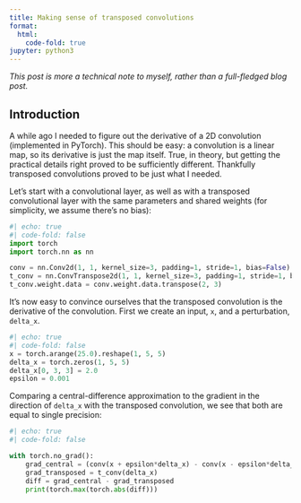```yaml
---
title: Making sense of transposed convolutions
format:
  html:
    code-fold: true
jupyter: python3    
---
```


_This post is more a technical note to myself, rather than a full-fledged blog post._

## Introduction

A while ago I needed to figure out the derivative of a 2D convolution (implemented in PyTorch). This should be easy: a convolution is a linear map, so its derivative is just the map itself. True, in theory, but getting the practical details right proved to be sufficiently different. Thankfully transposed convolutions proved to be just what I needed. 

Let's start with a convolutional layer, as well as with a transposed convolutional layer with the same parameters and shared weights (for simplicity, we assume there's no bias):

```python
#| echo: true
#| code-fold: false
import torch
import torch.nn as nn

conv = nn.Conv2d(1, 1, kernel_size=3, padding=1, stride=1, bias=False)
t_conv = nn.ConvTranspose2d(1, 1, kernel_size=3, padding=1, stride=1, bias=False)
t_conv.weight.data = conv.weight.data.transpose(2, 3)

```

It's now easy to convince ourselves that the transposed convolution is the derivative of the convolution. First we create an input, `x`, and a perturbation, `delta_x`. 

```python
#| echo: true
#| code-fold: false
x = torch.arange(25.0).reshape(1, 5, 5)
delta_x = torch.zeros(1, 5, 5)
delta_x[0, 3, 3] = 2.0
epsilon = 0.001
```

Comparing a central-difference approximation to the gradient in the direction of `delta_x` with the transposed convolution, we see that both are equal to single precision:

```python
#| echo: true
#| code-fold: false

with torch.no_grad():
    grad_central = (conv(x + epsilon*delta_x) - conv(x - epsilon*delta_x))/(2*epsilon)
    grad_transposed = t_conv(delta_x)
    diff = grad_central - grad_transposed
    print(torch.max(torch.abs(diff)))

```
